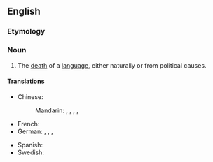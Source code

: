==English==

===Etymology===
{{confix|en|linguo|cide}}

===Noun===
{{wikipedia}}
{{en-noun|-}}

# The [[death]] of a [[language]], either naturally or from political causes.

====Translations====
{{trans-top|the death of a language}}
* Chinese:
*: Mandarin: {{t|cmn|[[語言]][[滅亡]]}}, {{t|cmn|[[语言]][[灭亡]]|tr=yǔyán miewáng}}, {{t|cmn|[[語言]][[消亡]]}}, {{t|cmn|[[语言]][[消亡]]|tr=yǔyán xiāowáng}}, {{t|cmn|[[語言]][[滅絕]]}}
* French: {{t+|fr|linguicide}}
* German: {{t+|de|Linguizid|m}}, {{t+|de|Linguozid|m}}, {{t|de|Sprachmord|m}}, {{t|de|Sprachenmord|m}}
{{trans-mid}}
* Spanish: {{t|es|lingüicidio|m}}
* Swedish: {{t|sv|språkdöd|c}}
{{trans-bottom}}